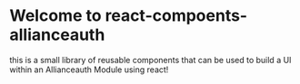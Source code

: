 
<Meta title="Introduction" />

# Welcome to react-compoents-allianceauth

this is a small library of reusable components that can be used to build a UI within an Allianceauth Module using react!